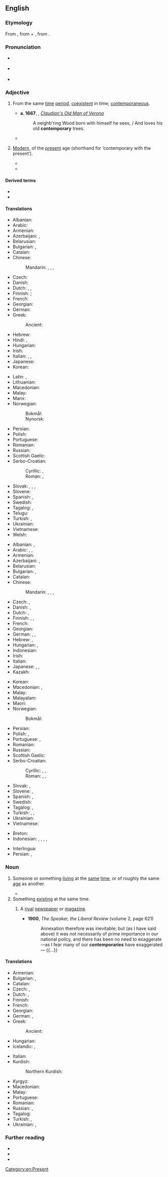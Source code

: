 ==English==

===Etymology===
From {{bor|en|ML.|contemporārius}}, from {{der|en|la|con-|t=with, together}} + {{m|la|temporārius|t=of time}}, from {{m|la|tempus|t=time}}.

===Pronunciation===
* {{a|RP}} {{IPA|en|/kənˈtɛm.p(ə).ɹəɹ.i/|qual2=nonstandard|/kənˈtɛm.p(ə).ɹi/}}
* {{a|GA}} {{audio-pron|en|En-contemporary.oga|ipa=/kənˈtɛm.pəˌɹɛɹ.i/}}
* {{hyphenation|en|con|tem|po|ra|ry}}

===Adjective===
{{en-adj}}

# From the same [[time]] [[period]], [[coexistent]] in time; [[contemporaneous]].
#: {{synonyms|en|contemporaneous|Thesaurus:contemporary}}
#: {{antonyms|en|anachronistic}}
#* '''a. 1667''', {{w|Abraham Cowley}}, ''[https://en.wikisource.org/wiki/Essays_(Cowley)/The_Dangers_of_an_Honest_Man_in_much_Company#Section23 Claudian's Old Man of Verona]''
#*: A neighb'ring Wood born with himself he sees, / And loves his old '''contemporary''' trees.
#* {{RQ:Strype Ecclesiastical Memorials|volume=I|chapter=A Notable Book Came Forth, Called, ''A Supplication of the Poor Commons to the King''; Shewing the Late State of the Kingdom.{{nb...|The King’s Care for the Education of His Children in Learning. Praises of the King. Leagues, Conventions, &c. in this King’s Reign.}}|page=407|passage=As this King &#91;{{w|Henry VIII}}&#93; vvas '''contemporary''' vvith the greateſt Monarchs of ''Europe'', ''viz.'' the Emperor, the Kings of ''Spain'' and ''France'', ſo he vvas engaged in many VVars, and in divers Leagues and Pacifications vvith them or either of them; for the better conſulting the Peace of Mankind.}}
# {{senseid|en|modern}} [[modern|Modern]], of the [[present]] age (shorthand for ‘contemporary with the present’).
#: {{synonyms|en|current|Thesaurus:present}}
#: {{antonyms|en|archaic|coming}}
#* {{quote-journal|en|date=2012-01|author=Robert L. Dorit|title=Rereading Darwin|volume=100|issue=1|page=23|magazine={{w|American Scientist}}|t=url=http://www.americanscientist.org/issues/pub/rereading-darwin|passage=We live our lives in three dimensions for our threescore and ten allotted years. Yet every branch of '''contemporary''' science, from statistics to cosmology, alludes to processes that operate on scales outside of human experience: the millisecond and the nanometer, the eon and the light-year.}}
#* {{quote-journal|en|date=May 24, 2012|author=Nathan Rabin|title=Film: Reviews: Men In Black 3|work=The Onion AV Club|url=http://www.avclub.com/articles/men-in-black-3,75576/|passage=''Men In Black 3'' finagles its way out of this predicament by literally resetting the clock with a time-travel premise that makes Will Smith both a '''contemporary''' intergalactic cop in the late 1960s and a stranger to Josh Brolin, who plays the younger version of Smith’s stone-faced future partner, Tommy Lee Jones.}}

====Derived terms====
* {{l|en|contemporarily}}
* {{l|en|penecontemporary}}

====Translations====
{{trans-top|from the same time period}}
* Albanian: {{t+|sq|bashkëkohor}}
* Arabic: {{t+|ar|مُعَاصِر}}
* Armenian: {{t+|hy|ժամանակակից}}
* Azerbaijani: {{t+|az|müasir}}, {{t+|az|çağdaş}}
* Belarusian: {{t|be|суча́сны}}
* Bulgarian: {{t+|bg|едновременен}}, {{t+|bg|съвреме́нен}}
* Catalan: {{t+|ca|contemporani}}
* Chinese:
*: Mandarin: {{t+|cmn|同時|alt=同時的}}, {{t+|cmn|同时|tr=tóngshí de|alt=同时的}}, {{t+|cmn|當時|alt=當時的}}, {{t+|cmn|当时|tr=dāngshí|alt=当时的}}
* Czech: {{t+|cs|současný}}
* Danish: {{t|da|samtidig}}
* Dutch: {{t+|nl|gelijktijdig}}, {{t+|nl|eigentijds}}, {{t+|nl|contemporain}}
* Finnish: {{t+|fi|samanikäinen}} {{qualifier|from the same period}}; {{t+|fi|samanaikainen}} {{qualifier|coexistent in time}}
* French: {{t+|fr|contemporain}}
* Georgian: {{t|ka|თანამედროვე}}
* German: {{t+|de|zeitgenössisch}}
* Greek:
*: Ancient: {{t|grc|σύγχρονος|m}}
* Hebrew: {{t|he|בן דור|tr=ben dor}}
* Hindi: {{t+|hi|समकालीन}}, {{t+|hi|समसामयिक}}
* Hungarian: {{t+|hu|kortárs}}
* Irish: {{t|ga|comhaosta}}
* Italian: {{t+|it|contemporaneo}}, {{t+|it|coetaneo|m}}, {{t+|it|coevo}}
* Japanese: {{t+|ja|現代的|tr=げんだいてきな, gendaiteki na|alt=現代的な}}
* Korean: {{t+|ko|현대적(現代的)}}
{{trans-mid}}
* Latin: {{t|la|aequālis}}, {{t|la|coaevālis}}
* Lithuanian: {{t|lt|šiuolaikinis}}
* Macedonian: {{t|mk|современ}}
* Malay: {{t+|ms|sezaman}}
* Manx: {{t|gv|co-emshiragh}}
* Norwegian:
*: Bokmål: {{t+|nb|samtidig}}
*: Nynorsk: {{t|nn|samtidig}}
* Persian: {{t+|fa|معاصر|tr=mo'âser}}
* Polish: {{t+|pl|ówczesny}}
* Portuguese: {{t+|pt|contemporâneo}}
* Romanian: {{t+|ro|contemporan}}
* Russian: {{t+|ru|совреме́нный}}
* Scottish Gaelic: {{t|gd|co-aimsireil}}
* Serbo-Croatian:
*: Cyrillic: {{t|sh|са̀времен}}, {{t|sh|су̀времен}} {{qualifier|Croatia}}
*: Roman: {{t+|sh|sàvremen}}, {{t+|sh|sùvremen}} {{qualifier|Croatia}}
* Slovak: {{t|sk|dobový|m}}, {{t|sk|súdobý|m}}, {{t+|sk|súčasný}}, {{t|sk|vtedajší|m}}
* Slovene: {{t+|sl|sodoben}}
* Spanish: {{t|es|contemporario}}, {{t+|es|contemporáneo}}
* Swedish: {{t+|sv|samtida}}
* Tagalog: {{t|tl|kapanahon}}, {{t|tl|alinsabay}}
* Telugu: {{t|te|సమకాలీన}}
* Turkish: {{t+|tr|çağdaş}}, {{t+|tr|çağcıl}}
* Ukrainian: {{t|uk|суча́сний}}
* Vietnamese: {{t+|vi|hiện đại}}
* Welsh: {{t+|cy|cyfoes}}
{{trans-bottom}}

{{trans-top|modern}}
* Albanian: {{t+check|sq|bashkëkohor}}, {{t+check|sq|modern}}
* Arabic: {{t|ar|عَصْرِيّّ}}, {{t|ar|حَدِيث}}, {{t+|ar|مُعَاصِر}}
* Armenian: {{t+|hy|ժամանակակից}}
* Azerbaijani: {{t+|az|müasir}}, {{t+|az|çağdaş}}
* Belarusian: {{t|be|суча́сны}}
* Bulgarian: {{t+|bg|моде́рен}}, {{t+|bg|съвреме́нен}}
* Catalan: {{t+|ca|contemporani}}
* Chinese:
*: Mandarin: {{t+|cmn|現代|alt=現代的}}, {{t+|cmn|现代|tr=xiàndài de|alt=现代的}}, {{t+|cmn|摩登|tr=módēng}}, {{t+|cmn|近代|tr=jìndài de|alt=近代的}}
* Czech: {{t+|cs|současný}}, {{t+|cs|moderní}}
* Danish: {{t+|da|moderne}}, {{t|da|nutids-}}
* Dutch: {{t+|nl|hedendaags}}, {{t+|nl|eigentijds}}
* Finnish: {{t+|fi|nykyaikainen}}, {{t+|fi|nyky-}}, {{t+|fi|moderni}}
* French: {{t+|fr|contemporain}}
* Georgian: {{t|ka|თანამედროვე}}
* German: {{t+|de|zeitgenössisch}}, {{t+|de|modern}}, {{t+|de|zeitnah}} {{qualifier|dated}}
* Hebrew: {{t|he|עכשווי|m|tr=akhshaví|alt=עֲכְשָׁוִי}}, {{t|he|בֶּן זְמַנֵּנוּ|m|tr=ben zmanénu}}
* Hungarian: {{t+|hu|kortárs}}, {{t+|hu|jelenkori}}
* Indonesian: {{t+|id|kontemporer}}
* Irish: {{t|ga|nua-aimseartha}}
* Italian: {{t+|it|contemporaneo}}
* Japanese: {{t+|ja|現代的|tr=げんだいてきな, gendaiteki na|alt=現代的な}}, {{t+|ja|近代的|tr=きんだいてきな, kindaiteki na|alt=近代的な}}, {{t|ja|モダン|tr=modan na|alt=モダンな}}
* Kazakh: {{t|kk|заманауи}}
{{trans-mid}}
* Korean: {{t+|ko|현대적(現代的)}}
* Macedonian: {{t|mk|модерен}}, {{t|mk|современ}}
* Malay: {{t|ms|kontemporari}}
* Malayalam: {{t+|ml|സമകാലിക}}
* Maori: {{t|mi|onāianei}}
* Norwegian:
*: Bokmål: {{t|nb|samtid|alt=samtids-}}
* Persian: {{t+|fa|نوین|tr=novin}}
* Polish: {{t+|pl|współczesny}}, {{t+|pl|nowoczesny}}
* Portuguese: {{t+|pt|contemporâneo}}, {{t+|pt|moderno}}
* Romanian: {{t+|ro|contemporan}}
* Russian: {{t+|ru|совреме́нный}}
* Scottish Gaelic: {{t|gd|co-aimsireil}}
* Serbo-Croatian:
*: Cyrillic: {{t|sh|мо̏де̄ран}}, {{t|sh|са̀времен}}, {{t|sh|су̀времен}} {{qualifier|Croatia}}
*: Roman: {{t+|sh|mȍdēran}}, {{t+|sh|sàvremen}}, {{t+|sh|sùvremen}} {{qualifier|Croatia}}
* Slovak: {{t+|sk|súčasný}}, {{t+|sk|moderný}}
* Slovene: {{t|sl|moderen}}, {{t+|sl|sodoben}}
* Spanish: {{t+|es|contemporáneo}}, {{t|es|contemporario}}
* Swedish: {{t+|sv|nutida}}
* Tagalog: {{t|tl|kasalukuyan}}, {{t|tl|kapanahon}}
* Turkish: {{t+|tr|zamandaş}}, {{t+|tr|modern}}, {{t+|tr|çağcıl}}
* Ukrainian: {{t|uk|суча́сний}}
* Vietnamese: {{t+|vi|hiện đại}}
{{trans-bottom}}

{{checktrans-top}}
* Breton: {{t+check|br|a-vremañ}}
* Indonesian: {{t+check|id|kontemporer}}, {{t+check|id|masa kini}}, {{t+check|id|modern}}, {{t-check|id|satu jaman dengan}}, {{t-check|id|sejaman dengan}}
{{trans-mid}}
* Interlingua: {{t-check|ia|contemporari}}
* Persian: {{t+check|fa|معاصر|tr=mo'âser}}, {{t-check|fa|همروزگار|tr=hamruzegâr}}
{{trans-bottom}}

===Noun===
{{en-noun}}

# Someone or something [[living]] at the [[same]] [[time]], or of roughly the same [[age]] as another.
#: {{ux|en|Cervantes was a '''contemporary''' of Shakespeare.}}
#: {{ux|en|The early mammals inherited the earth by surviving their saurian '''contemporaries'''.}}
#* {{quote-journal
|en
|date=January 1, 2018
|author=Donald McRae
|title=The Guardian footballer of the year 2017: Juan Mata
|work=the Guardian
|url=https://www.theguardian.com/football/2018/jan/01/guardian-footballer-of-the-year-2017-juan-mata
|page=
|passage=Life is predicated by the decisions and choices we make – and, earlier this year, the personal fused with the professional again as Mata reached the landmark moment when he knew he had to try to harness football’s power for the benefit of people less fortunate than him and his '''contemporaries'''.}}
# Something [[existing]] at the same time.
## {{lb|en|dated}} A [[rival]] [[newspaper]] or [[magazine]]. <!--Chambers 1908-->
##* '''1900''', ''The Speaker, the Liberal Review'' (volume 2, page 621)
##*: Annexation therefore was inevitable; but (as I have said above) it was not necessarily of prime importance in our national policy, and there has been no need to exaggerate—as I fear many of our '''contemporaries''' have exaggerated— {{...}}

====Translations====
{{trans-top|someone living at the same time}}
* Armenian: {{t+|hy|ժամանակակից}}
* Bulgarian: {{t|bg|съвреме́нник|m}}, {{t|bg|съвреме́нница|f}}
* Catalan: {{t+|ca|contemporani}}
* Czech: {{t+|cs|současník|m}}, {{t|cs|současnice|f}}
* Dutch: {{t+|nl|tijdgenoot|m}}, {{t|nl|tijdgenote|f}}
* Finnish: {{t+|fi|aikalainen}}
* French: {{t+|fr|contemporain|m}}
* Georgian: {{t|ka|თანამედროვე}}
* German: {{t+|de|Zeitgenosse|m}}, {{t|de|Zeitgenossin|f}}
* Greek: {{t+|el|σύγχρονο|m}}
*: Ancient: {{t|grc|σύγχρονος|m}}
* Hungarian: {{t+|hu|kortárs}}
* Icelandic: {{t+|is|jafnaldri|m}}, {{t|is|samtíðarmaður|m}}
{{trans-mid}}
* Italian: {{t+|it|contemporaneo|m}}
* Kurdish:
*: Northern Kurdish: {{t+|kmr|hevçax|n}}
* Kyrgyz: {{t+|ky|замандаш}}
* Macedonian: {{t|mk|современик|m}}
* Malay: {{t+|ms|sezaman}}
* Portuguese: {{t+|pt|contemporâneo|m}}
* Romanian: {{t+|ro|contemporan|m}}
* Russian: {{t+|ru|совреме́нник|m}}, {{t+|ru|совреме́нница|f}}
* Tagalog: {{t|tl|kapanahon}}
* Turkish: {{t+|tr|çağdaş}}, {{t+|tr|çağcıl}}
* Ukrainian: {{t|uk|сучасник|m}}, {{t|uk|сучасниця|f}}
{{trans-bottom}}

===Further reading===
* {{R:Webster 1913}}
* {{R:Century 1911}}
* {{R:OneLook}}

[[Category:en:Present]]